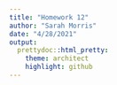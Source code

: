 ```yaml
---
title: "Homework 12"
author: "Sarah Morris"
date: "4/28/2021"
output:
  prettydoc::html_pretty:
    theme: architect
    highlight: github
---
```


```r
```
